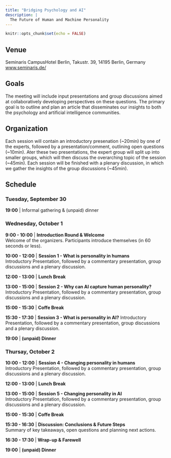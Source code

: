 ```yaml
---
title: "Bridging Psychology and AI"
description: |
  The Future of Human and Machine Personality
---
```


```r
knitr::opts_chunk$set(echo = FALSE)
```

## Venue

Seminaris CampusHotel Berlin,  Takustr. 39, 14195 Berlin, Germany [www.seminaris.de/](https://www.seminaris.de/hotels/tagungshotel-berlin-dahlem/)

## Goals

The meeting will include input presentations and group discussions aimed at collaboratively developing perspectives on these questions. The primary goal is to outline and plan an article that disseminates our insights to both the psychology and artificial intelligence communities. 

## Organization
Each session will contain an introductory presenation (~20min) by one of the experts, followed by a presentation/comment, outlining open questions (~10min). Ater these two presentations, the expert group will split up into smaller groups, which will then discuss the overarching topic of the session (~45min). Each session will be finished with a plenary discussion, in which we gather the insights of the group discussions (~45min). 


## Schedule


### Tuesday, September 30  
**19:00** | Informal gathering & (unpaid) dinner  


### Wednesday, October 1  

**9:00 - 10:00** | **Introduction Round & Welcome**  
Welcome of the organizers. Participants introduce themselves (in 60 seconds or less). 

**10:00 - 12:00** | **Session 1 - What is personality in humans**  
Introductory Presentation, followed by a commentary presentation, group discussions and a plenary discussion.

**12:00 - 13:00** | **Lunch Break**  

**13:00 - 15:00** | **Session 2 - Why can AI capture human personality?**  
Introductory Presentation, followed by a commentary presentation, group discussions and a plenary discussion.

**15:00 - 15:30** | **Coffe Break**

**15:30 - 17:30** | **Session 3 - What is personality in AI?**
Introductory Presentation, followed by a commentary presentation, group discussions and a plenary discussion.

**19:00** | **(unpaid) Dinner**  


### Thursay, October 2  

**10:00 - 12:00** | **Session 4 - Changing personality in humans**  
Introductory Presentation, followed by a commentary presentation, group discussions and a plenary discussion.

**12:00 - 13:00** | **Lunch Break**  

**13:00 - 15:00** | **Session 5 - Changing personality in AI**  
Introductory Presentation, followed by a commentary presentation, group discussions and a plenary discussion.

**15:00 - 15:30** | **Coffe Break**

**15:30 - 16:30** | **Discussion: Conclusions & Future Steps**  
Summary of key takeaways, open questions and planning next actions.  

**16:30 - 17:30** | **Wrap-up & Farewell**  

**19:00** | **(unpaid) Dinner**  



